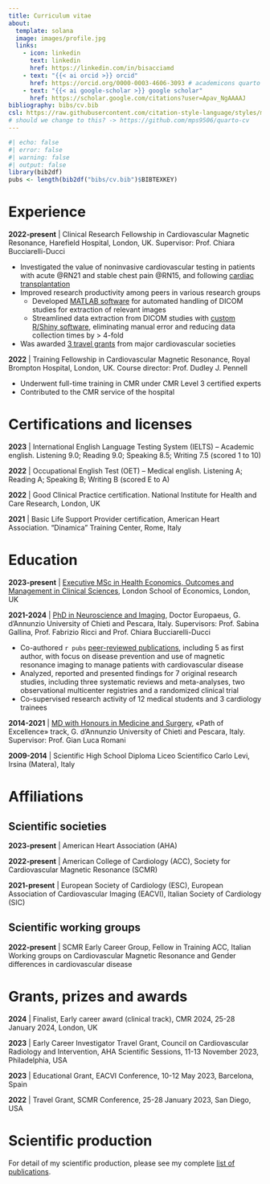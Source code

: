 ```yaml
---
title: Curriculum vitae
about:
  template: solana
  image: images/profile.jpg
  links:
    - icon: linkedin
      text: linkedin
      href: https://linkedin.com/in/bisacciamd
    - text: "{{< ai orcid >}} orcid"
      href: https://orcid.org/0000-0003-4606-3093 # academicons quarto ext
    - text: "{{< ai google-scholar >}} google scholar"
      href: https://scholar.google.com/citations?user=Apav_NgAAAAJ
bibliography: bibs/cv.bib
csl: https://raw.githubusercontent.com/citation-style-language/styles/master/nature.csl
# should we change to this? -> https://github.com/mps9506/quarto-cv
---
```


```r
#| echo: false
#| error: false
#| warning: false
#| output: false
library(bib2df)
pubs <- length(bib2df("bibs/cv.bib")$BIBTEXKEY)
```

# Experience

**2022-present** \| Clinical Research Fellowship in Cardiovascular Magnetic Resonance, Harefield Hospital, London, UK. Supervisor: Prof. Chiara Bucciarelli-Ducci

-   Investigated the value of noninvasive cardiovascular testing in patients with acute @RN21 and stable chest pain @RN15, and following [cardiac transplantation](phd.qmd)
-   Improved research productivity among peers in various research groups
    -   Developed [MATLAB software](portfolio.qmd#matlab-software) for automated handling of DICOM studies for extraction of relevant images
    -   Streamlined data extraction from DICOM studies with [custom R/Shiny software](portfolio.qmd#cvibaker2042), eliminating manual error and reducing data collection times by \> 4-fold
-   Was awarded [3 travel grants](#grants-prizes-and-awards) from major cardiovascular societies

**2022** \| Training Fellowship in Cardiovascular Magnetic Resonance, Royal Brompton Hospital, London, UK. Course director: Prof. Dudley J. Pennell

-   Underwent full-time training in CMR under CMR Level 3 certified experts
-   Contributed to the CMR service of the hospital

# Certifications and licenses

**2023** \| International English Language Testing System (IELTS) – Academic english. Listening 9.0; Reading 9.0; Speaking 8.5; Writing 7.5 (scored 1 to 10)

**2022** \| Occupational English Test (OET) – Medical english. Listening A; Reading A; Speaking B; Writing B (scored E to A)

**2022** \| Good Clinical Practice certification. National Institute for Health and Care Research, London, UK

**2021** \| Basic Life Support Provider certification, American Heart Association. “Dinamica” Training Center, Rome, Italy

# Education

**2023-present** \| [Executive MSc in Health Economics, Outcomes and Management in Clinical Sciences](https://www.lse.ac.uk/study-at-lse/Graduate/degree-programmes-2024/Executive-MSc-Health-Economics-Outcomes-Management-Clinical-Sciences), London School of Economics, London, UK

**2021-2024** \| [PhD in Neuroscience and Imaging](phd.qmd), Doctor Europaeus, G. d’Annunzio University of Chieti and Pescara, Italy. Supervisors: Prof. Sabina Gallina, Prof. Fabrizio Ricci and Prof. Chiara Bucciarelli-Ducci

-   Co-authored `r pubs` [peer-reviewed publications](pubs.qmd), including 5 as first author, with focus on disease prevention and use of magnetic resonance imaging to manage patients with cardiovascular disease
-   Analyzed, reported and presented findings for 7 original research studies, including three systematic reviews and meta-analyses, two observational multicenter registries and a randomized clinical trial
-   Co-supervised research activity of 12 medical students and 3 cardiology trainees

**2014-2021** \| [MD with Honours in Medicine and Surgery](md.qmd), «Path of Excellence» track, G. d’Annunzio University of Chieti and Pescara, Italy. Supervisor: Prof. Gian Luca Romani

**2009-2014** \| Scientific High School Diploma Liceo Scientifico Carlo Levi, Irsina (Matera), Italy

# Affiliations

## Scientific societies

**2023-present** \| American Heart Association (AHA)

**2022-present** \| American College of Cardiology (ACC), Society for Cardiovascular Magnetic Resonance (SCMR)

**2021-present** \| European Society of Cardiology (ESC), European Association of Cardiovascular Imaging (EACVI), Italian Society of Cardiology (SIC)

## Scientific working groups

**2022-present** \| SCMR Early Career Group, Fellow in Training ACC, Italian Working groups on Cardiovascular Magnetic Resonance and Gender differences in cardiovascular disease

# Grants, prizes and awards {#grants-prizes-and-awards}

**2024** \| Finalist, Early career award (clinical track), CMR 2024, 25-28 January 2024, London, UK

**2023** \| Early Career Investigator Travel Grant, Council on Cardiovascular Radiology and Intervention, AHA Scientific Sessions, 11-13 November 2023, Philadelphia, USA

**2023** \| Educational Grant, EACVI Conference, 10-12 May 2023, Barcelona, Spain

**2022** \| Travel Grant, SCMR Conference, 25-28 January 2023, San Diego, USA

# Scientific production

For detail of my scientific production, please see my complete [list of publications](pubs.qmd).

::: {#refs}
:::